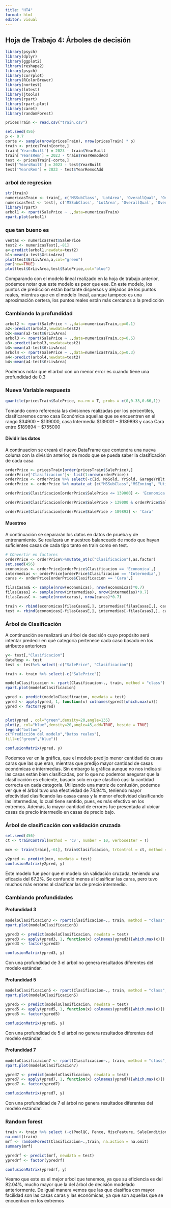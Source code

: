 ```yaml
---
title: "HT4"
format: html
editor: visual
---
```


## Hoja de Trabajo 4: Árboles de decisión

```r

library(psych)
library(dplyr)
library(ggplot2)
library(reshape2)
library(psych)
library(corrplot)
library(RColorBrewer)
library(nortest)
library(lmtest)
library(jtools)
library(rpart)
library(rpart.plot)
library(caret)
library(randomForest)

pricesTrain <- read.csv("train.csv")
```

```r
set.seed(456)
p <- 0.7
corte <- sample(nrow(pricesTrain), nrow(pricesTrain) * p)
train <- pricesTrain[corte,]
train['YearsBuilt'] = 2023 - train$YearBuilt
train['YearsRem'] = 2023 - train$YearRemodAdd
test <- pricesTrain[-corte,]
test['YearsBuilt'] = 2023 - test$YearBuilt
test['YearsRem'] = 2023 - test$YearRemodAdd
```

### arbol de regresion

```r
str(train)
numericasTrain <- train[, c('MSSubClass', 'LotArea', 'OverallQual', 'OverallCond', 'YearsBuilt', 'YearsRem', 'BsmtFinSF1', 'BsmtFinSF2', 'BsmtUnfSF', 'TotalBsmtSF', 'X1stFlrSF', 'X2ndFlrSF', 'LowQualFinSF', 'GrLivArea', 'BsmtFullBath', 'BsmtHalfBath', 'FullBath', 'HalfBath', 'BedroomAbvGr', 'KitchenAbvGr', 'TotRmsAbvGrd', 'Fireplaces', 'GarageCars', 'GarageArea', 'WoodDeckSF', 'OpenPorchSF', 'EnclosedPorch', 'X3SsnPorch', 'ScreenPorch', 'PoolArea', 'MiscVal', 'MoSold', 'SalePrice')]
numericasTest <- test[, c('MSSubClass', 'LotArea', 'OverallQual', 'OverallCond', 'YearsBuilt', 'YearsRem', 'BsmtFinSF1', 'BsmtFinSF2', 'BsmtUnfSF', 'TotalBsmtSF', 'X1stFlrSF', 'X2ndFlrSF', 'LowQualFinSF', 'GrLivArea', 'BsmtFullBath', 'BsmtHalfBath', 'FullBath', 'HalfBath', 'BedroomAbvGr', 'KitchenAbvGr', 'TotRmsAbvGrd', 'Fireplaces', 'GarageCars', 'GarageArea', 'WoodDeckSF', 'OpenPorchSF', 'EnclosedPorch', 'X3SsnPorch', 'ScreenPorch', 'PoolArea', 'MiscVal', 'MoSold', 'SalePrice')]
library(rpart)
arbol1 <- rpart(SalePrice ~ .,data=numericasTrain)
rpart.plot(arbol1)


```

### que tan bueno es

```r
ventas <- numericasTest$SalePrice
test2 <- numericasTest[,-81]
a<-predict(arbol1,newdata=test2)
b1<-mean(a-test$GrLivArea)
plot(test$GrLivArea,a,col="green")
par(new=TRUE)
plot(test$GrLivArea,test$SalePrice,col="blue")

```
Comparando con el modelo lineal realizado en la hoja de trabajo anterior, podemos notar que este modelo es peor que ese. En este modelo, los puntos de predicción están bastante dispersos y alejados de los puntos reales, mientras que en el modelo lineal, aunque tampoco es una aproximación certera, los puntos reales están más cercanos a la predicción

### Cambiando la profundidad 

```r
arbol2 <- rpart(SalePrice ~ .,data=numericasTrain,cp=0.1)
a2<-predict(arbol2,newdata=test2)
b2<-mean(a2-test$GrLivArea)
arbol3 <- rpart(SalePrice ~ .,data=numericasTrain,cp=0.5)
a3<-predict(arbol3,newdata=test2)
b3<-mean(a3-test$GrLivArea)
arbol4 <- rpart(SalePrice ~ .,data=numericasTrain,cp=0.3)
a4<-predict(arbol4,newdata=test2)
b4<-mean(a4-test$GrLivArea)
```

Podemos notar que el arbol con un menor error es cuando tiene una profundidad de 0.3

### Nueva Variable respuesta

```r
quantile(pricesTrain$SalePrice, na.rm = T, probs = c(0,0.33,0.66,1))
```

Tomando como referencia las divisiones realizadas por los percentiles, clasificaremos como casa Económica aquellas que se encuentren en el rango $\$34900-\$139000$, casa Intermedia $\$139001-\$189893$ y casa Cara entre $\$189894 - \$755000$

#### Dividir los datos

A continuacion se creará el nuevo DataFrame que contendra una nueva columa con la división anterior, de modo que se pueda saber la clasificación de cada casa

```r
orderPrice <- pricesTrain[order(pricesTrain$SalePrice),]
orderPrice['Clasificacion']<- list(1:nrow(orderPrice))
orderPrice <- orderPrice %>% select(-c(Id, MoSold, YrSold, GarageYrBlt, Alley, LotShape, LandContour, Condition2, YearBuilt, Exterior2nd, FireplaceQu, GarageQual, SaleType,BsmtFinType2, BsmtFinSF2, BsmtUnfSF, BsmtFullBath, BsmtHalfBath, X3SsnPorch, GarageFinish))
orderPrice <- orderPrice %>% mutate_at (c("MSSubClass","MSZoning", "Utilities", "LotConfig", "Street", "LandSlope", "Neighborhood", "Condition1", "BldgType", "HouseStyle", "OverallQual", "OverallCond", "RoofStyle", "PavedDrive", "RoofMatl", "Exterior1st", "MasVnrType", "ExterQual", "ExterCond","Foundation", "BsmtQual", "BsmtCond", "BsmtExposure", "BsmtFinType1", "Heating", "HeatingQC", "CentralAir","Electrical", "Functional", "GarageType", "GarageCond", "PoolQC", "Fence", "MiscFeature", "SaleCondition"), as.factor)

orderPrice$Clasificacion[orderPrice$SalePrice <= 139000] <- 'Economica'

orderPrice$Clasificacion[orderPrice$SalePrice > 139000 & orderPrice$SalePrice <= 189893 ] <- 'Intermedia'

orderPrice$Clasificacion[orderPrice$SalePrice > 189893] <- 'Cara'
```


#### Muestreo

A continuación se separarán los datos en datos de prueba y de entrenamiento. Se realizará un muestreo balanceado de modo que hayan suficientes casas de cada tipo tanto en train como en test.

```r
# COnvertir en factores
orderPrice <- orderPrice%>%mutate_at(c("Clasificacion"),as.factor)
set.seed(456)
economicas <- orderPrice[orderPrice$Clasificacion == 'Economica',]
intermedias <- orderPrice[orderPrice$Clasificacion == 'Intermedia',]
caras <- orderPrice[orderPrice$Clasificacion == 'Cara',]

filasCasasE <- sample(nrow(economicas), nrow(economicas)*0.7)
filasCasasI <- sample(nrow(intermedias), nrow(intermedias)*0.7)
filasCasasC <- sample(nrow(caras), nrow(caras)*0.7)

train <- rbind(economicas[filasCasasE,], intermedias[filasCasasI,], caras[filasCasasC,])
test <- rbind(economicas[-filasCasasE,], intermedias[-filasCasasI,], caras[-filasCasasC,])
```

### Árbol de Clasificación

A continuación se realizará un árbol de decisión cuyo propósito será intentar predecir en qué categoría pertenece cada caso basado en los atributos anteriores

```r

y<- test[,"Clasificacion"]
dataResp <- test
test <- test%>% select(-c("SalePrice", "Clasificacion"))

train <- train %>% select(-c("SalePrice"))

modeloClasificacion <- rpart(Clasificacion~., train, method = "class")
rpart.plot(modeloClasificacion)

ypred <- predict(modeloClasificacion, newdata = test)
ypred <- apply(ypred, 1, function(x) colnames(ypred)[which.max(x)])
ypred <- factor(ypred)


plot(ypred , col="green",density=20,angle=135)
plot(y, col="blue",density=20,angle=45,add=TRUE, beside = TRUE)
legend("bottom",
c("Predicción del modelo","Datos reales"),
fill=c("green","blue"))

confusionMatrix(ypred, y)
```

Podemos ver en la gráfica, que el modelo predijo menor cantidad de casas caras que las que eran, mientras que predijo mayor cantidad de casas económicas e intermedias. Sin embargo la gráfica aunque no nos indica si las casas están bien clasificadas, por lo que no podemos asegurar que la clasificación es eficiente, basado solo en que clasificó casi la cantidad correcta en cada categoría. Utilizando una matriz de confusión, podemos ver que el árbol tuvo una efectividad de 74.94%, teniendo mayor efectividad clasificando las casas caras y la menor efectividad clasificando las intermedias, lo cual tiene sentido, pues, es más efectivo en los extremos. Además, la mayor cantidad de errores fue presentada al ubicar casas de precio intermedio en casas de precio bajo. 

### Árbol de clasificación con validación cruzada

```r
set.seed(456)
ct <- trainControl(method = 'cv', number = 10, verboseIter = T)

mcv <- train(train[,-61], train$Clasificacion, trControl = ct, method = 'rpart')

y2pred <- predict(mcv, newdata = test)
confusionMatrix(y2pred, y)
```

Este modelo fue peor que el modelo sin validación cruzada, teniendo una eficacia del 67.2%. Se confundió menos al clasificar las caras, pero tuvo muchos más errores al clasificar las de precio intermedio.

### Cambiando profundidades

#### Profundidad 3

```r
modeloClasificacion3 <- rpart(Clasificacion~., train, method = "class", maxdepth = 3)
rpart.plot(modeloClasificacion3)

ypred3 <- predict(modeloClasificacion, newdata = test)
ypred3 <- apply(ypred3, 1, function(x) colnames(ypred3)[which.max(x)])
ypred3 <- factor(ypred3)

confusionMatrix(ypred3, y)
```

Con una profundidad de 3 el árbol no genera resultados diferentes del modelo estándar.

#### Profundidad 5

```r
modeloClasificacion5 <- rpart(Clasificacion~., train, method = "class", maxdepth = 5)
rpart.plot(modeloClasificacion5)

ypred5 <- predict(modeloClasificacion, newdata = test)
ypred5 <- apply(ypred5, 1, function(x) colnames(ypred5)[which.max(x)])
ypred5 <- factor(ypred5)

confusionMatrix(ypred5, y)
```

Con una profundidad de 5 el árbol no genera resultados diferentes del modelo estándar.

#### Profundidad 7

```r
modeloClasificacion7 <- rpart(Clasificacion~., train, method = "class", maxdepth = 7)
rpart.plot(modeloClasificacion7)

ypred7 <- predict(modeloClasificacion, newdata = test)
ypred7 <- apply(ypred7, 1, function(x) colnames(ypred7)[which.max(x)])
ypred7 <- factor(ypred7)

confusionMatrix(ypred7, y)
```

Con una profundidad de 7 el árbol no genera resultados diferentes del modelo estándar.

### Random forest

```r
train <- train %>% select (-c(PoolQC, Fence, MiscFeature, SaleCondition))
na.omit(train)
mrf <- randomForest(Clasificacion~.,train, na.action = na.omit)
summary(mrf)

ypredrf <- predict(mrf, newdata = test)
ypredrf <- factor(ypredrf)

confusionMatrix(ypredrf, y)
```

Veamo que este es el mejor arbol que tenemos, ya que su eficiencia es del 82.04%, mucho mayor     que la del árbol de decisión modelado anteriormente. De igual manera vemos que las que clasifica con mayor facilidad son las casas caras y las económicas, ya que son aquellas que se encuentran en los extremos

